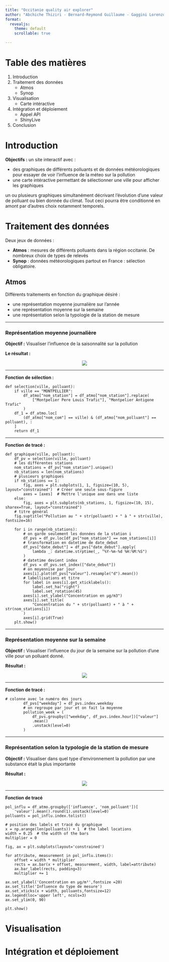 ```yaml
---
title: "Occitanie quality air explorer"
author: "Abchiche Thiziri - Bernard-Reymond Guillaume - Gaggini Lorenzo - Hamomi Majda "
format: 
  revealjs:
    theme: default
    scrollable: true

---
```

# Table des matières
   1) Introduction
   2) Traitement des données
       * Atmos
       * Synop 
   3) Visualisation
       * Carte intéractive
   4) Intégration et déploiement
       * Appel API
       * ShinyLive
   5) Conclusion 

# Introduction

**Objectifs :** un site interactif avec :

   * des graphiques de différents polluants et de données météorologiques pour essayer de voir l'influence de la méteo sur la pollution
   * une carte intéractive permettant de sélectionner une ville pour afficher les graphiques

::: {.notes}
 un ou plusieurs graphiques simultanément décrivant l'évolution d'une valeur de polluant  ou bien donnée du climat. Tout ceci pourra être conditionné en amont par d'autres choix notamment temporels. 
:::

# Traitement des données

Deux jeux de données :

   * **Atmos** : mesures de différents polluants dans la région occitanie. De nombreux choix de types de relevés
   * **Synop** : données météorologiques partout en France : sélection obligatoire.

## Atmos

Différents traitements en fonction du graphique désiré :

   * une représentation moyenne journalière sur l'année 
   * une représentation moyenne sur la semaine
   * une représentation selon la typologie de la station de mesure

---

### Représentation moyenne journalière

**Objectif :** Visualiser l'influence de la saisonnalité sur la pollution

**Le résultat :**

<center>
![](./Images/year.svg)
</center>

 --- 

**Fonction de sélection :**

```.python
def selection(ville, polluant):
    if ville == "MONTPELLIER":
        df_atmo["nom_station"] = df_atmo["nom_station"].replace(
            ["Montpelier Pere Louis Trafic"], "Montpelier Antigone Trafic"
        )
    df_1 = df_atmo.loc[
        (df_atmo["nom_com"] == ville) & (df_atmo["nom_polluant"] == polluant), :
    ]
    return df_1
```
---

**Fonction de tracé :**

```.python
def graphique(ville, polluant):
    df_pv = selection(ville, polluant)
    # les différentes stations
    nom_stations = df_pv["nom_station"].unique()
    nb_stations = len(nom_stations)
    # plusieurs graphiques
    if nb_stations == 1:
        fig, axes = plt.subplots(1, 1, figsize=(10, 5), layout="constrained")  # Créer une seule sous-figure
        axes = [axes]  # Mettre l'unique axe dans une liste
    else:
        fig, axes = plt.subplots(nb_stations, 1, figsize=(10, 15), sharex=True, layout="constrained")
    # titre général
    fig.suptitle("Pollution au " + str(polluant) + " à " + str(ville), fontsize=16)

    for i in range(nb_stations):
        # on garde seulement les données de la station i
        df_pvs = df_pv.loc[df_pv["nom_station"] == nom_stations[i]]
        # transformation en datetime de date_debut
        df_pvs["date_debut"] = df_pvs["date_debut"].apply(
            lambda _: datetime.strptime(_, "%Y-%m-%d %H:%M:%S")
        )
        # datetime devient index
        df_pvs = df_pvs.set_index(["date_debut"])
        # on moyennise par jour
        axes[i].plot(df_pvs["valeur"].resample("d").mean())
        # labellisations et titre
        for label in axes[i].get_xticklabels():
            label.set_ha("right")
            label.set_rotation(45)
        axes[i].set_ylabel("Concentration en µg/m3")
        axes[i].set_title(
            "Concentration du " + str(polluant) + " à " + str(nom_stations[i])
        )
        axes[i].grid(True)
    plt.show()
```
---

### Représentation moyenne sur la semaine

**Objectif :** Visualiser l'influence du jour de la semaine sur la pollution d'une ville pour un polluant donné.

**Résultat :**

<center>
![](./Images/week.svg)
</center>

---

**Fonction de tracé :**

```.python
# colonne avec le numéro des jours
        df_pvs["weekday"] = df_pvs.index.weekday
        # on regroupe par jour et on fait la moyenne
        pollution_week = (
            df_pvs.groupby(["weekday", df_pvs.index.hour])["valeur"]
            .mean()
            .unstack(level=0)
        )
```
---

### Représentation selon la typologie de la station de mesure

**Objectif :** Visualiser dans quel type d'environnement la pollution par une substance était la plus importante

**Résultat :**

<center>
![](./Images/influ.svg)
</center>



---
**Fonction de tracé**

```.python
pol_influ = df_atmo.groupby(['influence', 'nom_polluant'])[
    'valeur'].mean().round(1).unstack(level=0)
polluants = pol_influ.index.tolist()

# position des labels et tracé du graphique
x = np.arange(len(polluants)) + 1  # the label locations
width = 0.25  # the width of the bars
multiplier = 0

fig, ax = plt.subplots(layout='constrained')

for attribute, measurement in pol_influ.items():
    offset = width * multiplier
    rects = ax.bar(x + offset, measurement, width, label=attribute)
    ax.bar_label(rects, padding=3)
    multiplier += 1

ax.set_ylabel('Concentration en µg/m³',fontsize =20)
ax.set_title('Influence du type de mesure')
ax.set_xticks(x + width, polluants,fontsize=12)
ax.legend(loc='upper left', ncols=3)
ax.set_ylim(0, 90)

plt.show()

```
# Visualisation

# Intégration et déploiement
## 